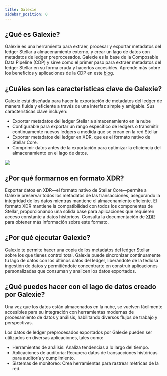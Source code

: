 ```yaml
---
title: Galexie
sidebar_position: 0
---
```


## ¿Qué es Galexie?

Galexie es una herramienta para extraer, procesar y exportar metadatos del ledger Stellar a almacenamiento externo, y crear un lago de datos con metadatos de ledger preprocesados. Galexie es la base de la Composable Data Pipeline (CDP) y sirve como el primer paso para extraer metadatos del ledger Stellar en su forma cruda y hacerlos accesibles. Aprende más sobre los beneficios y aplicaciones de la CDP en este [blog](https://stellar.org/blog/developers/composable-data-platform).

## ¿Cuáles son las características clave de Galexie?

Galexie está diseñada para hacer la exportación de metadatos del ledger de manera fluida y eficiente a través de una interfaz simple y amigable. Sus características clave incluyen:

- Exportar metadatos del ledger Stellar a almacenamiento en la nube
- Configurable para exportar un rango específico de ledgers o transmitir continuamente nuevos ledgers a medida que se crean en la red Stellar
- Exportar metadatos del ledger en XDR, que es el formato nativo de Stellar Core.
- Comprimir datos antes de la exportación para optimizar la eficiencia del almacenamiento en el lago de datos.

![](/assets/galexie/galexie-architecture.png)

## ¿Por qué formarnos en formato XDR?

Exportar datos en XDR—el formato nativo de Stellar Core—permite a Galexie preservar todos los metadatos de las transacciones, asegurando la integridad de los datos mientras mantiene el almacenamiento eficiente. El formato XDR mantiene la compatibilidad con todos los componentes de Stellar, proporcionando una sólida base para aplicaciones que requieren acceso constante a datos históricos. Consulta la documentación de [XDR](/docs/learn/fundamentals/data-format/xdr) para obtener más información sobre este formato.

## ¿Por qué ejecutar Galexie?

Galexie te permite hacer una copia de los metadatos del ledger Stellar sobre los que tienes control total. Galexie puede sincronizar continuamente tu lago de datos con los últimos datos del ledger, liberándote de la tediosa ingestión de datos y permitiéndote concentrarte en construir aplicaciones personalizadas que consuman y analicen los datos exportados.

## ¿Qué puedes hacer con el lago de datos creado por Galexie?

Una vez que los datos están almacenados en la nube, se vuelven fácilmente accesibles para su integración con herramientas modernas de procesamiento de datos y análisis, habilitando diversos flujos de trabajo y perspectivas.

Los datos de ledger preprocesados exportados por Galexie pueden ser utilizados en diversas aplicaciones, tales como:

- Herramientas de análisis: Analiza tendencias a lo largo del tiempo.
- Aplicaciones de auditoría: Recupera datos de transacciones históricas para auditoría y cumplimiento.
- Sistemas de monitoreo: Crea herramientas para rastrear métricas de la red.
